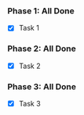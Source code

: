 ### Phase 1: All Done
- [x] Task 1
### Phase 2: All Done
- [x] Task 2
### Phase 3: All Done
- [x] Task 3 